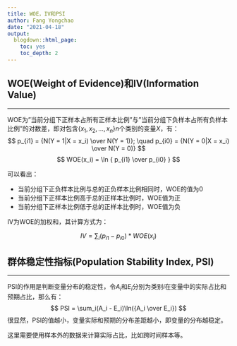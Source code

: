 ```yaml
---
title: WOE，IV和PSI
author: Fang Yongchao
date: "2021-04-18"
output:
  blogdown::html_page:
    toc: yes
    toc_depth: 2
---
```


## WOE(Weight of Evidence)和IV(Information Value)

--------------------------

WOE为"当前分组下正样本占所有正样本比例"与"当前分组下负样本占所有负样本比例"的对数差，即对包含$\{ x_1, x_2, ..., x_n \}$$n$个类别的变量$X$，有：
$$
p_{i1} = {N(Y = 1|X = x_i) \over N(Y = 1)}; \quad 
p_{i0} = {N(Y = 0|X = x_i) \over N(Y = 0)}
$$
$$
WOE(x_i) = \ln { p_{i1} \over p_{i0} } 
$$

可以看出：

- 当前分组下正负样本比例与总的正负样本比例相同时，WOE的值为0
- 当前分组下正样本比例高于总的正样本比例时，WOE值为正
- 当前分组下正样本比例低于总的正样本比例时，WOE值为负

IV为WOE的加权和，其计算方式为：

$$
IV = \sum_i(p_{i1} - p_{i0})*WOE(x_i)
$$

## 群体稳定性指标(Population Stability Index, PSI)

--------------------------

PSI的作用是判断变量分布的稳定性，令$A_i$和$E_i$分别为类别$i$在变量中的实际占比和预期占比，那么有：
$$
PSI = \sum_i(A_i - E_i)\ln({A_i \over E_i})
$$
很显然，PSI的值越小，变量实际和预期的分布差距越小，即变量的分布越稳定。

这里需要使用样本外的数据来计算实际占比，比如跨时间样本等。